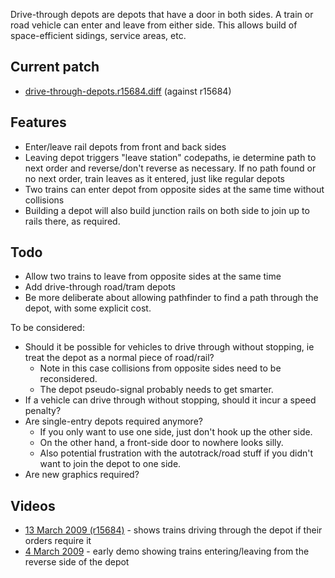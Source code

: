 Drive-through depots are depots that have a door in both sides. A train or road vehicle can enter and leave from either side. This allows build of space-efficient sidings, service areas, etc.

== Current patch ==

* [http://cataclysm.cx/random/openttd/drive-through-depots.r15684.diff drive-through-depots.r15684.diff] (against r15684)

== Features ==

* Enter/leave rail depots from front and back sides
* Leaving depot triggers "leave station" codepaths, ie determine path to next order and reverse/don't reverse as necessary. If no path found or no next order, train leaves as it entered, just like regular depots
* Two trains can enter depot from opposite sides at the same time without collisions
* Building a depot will also build junction rails on both side to join up to rails there, as required.

== Todo ==

* Allow two trains to leave from opposite sides at the same time
* Add drive-through road/tram depots
* Be more deliberate about allowing pathfinder to find a path through the depot, with some explicit cost.

To be considered:

* Should it be possible for vehicles to drive through without stopping, ie treat the depot as a normal piece of road/rail?
** Note in this case collisions from opposite sides need to be reconsidered.
** The depot pseudo-signal probably needs to get smarter.
* If a vehicle can drive through without stopping, should it incur a speed penalty?
* Are single-entry depots required anymore?
** If you only want to use one side, just don't hook up the other side.
** On the other hand, a front-side door to nowhere looks silly.
** Also potential frustration with the autotrack/road stuff if you didn't want to join the depot to one side.
* Are new graphics required?

== Videos ==

* [http://www.youtube.com/watch?v=EyndHZ6Bqtk 13 March 2009 (r15684)] - shows trains driving through the depot if their orders require it
* [http://www.youtube.com/watch?v=zsEpFy_RSuU 4 March 2009] - early demo showing trains entering/leaving from the reverse side of the depot